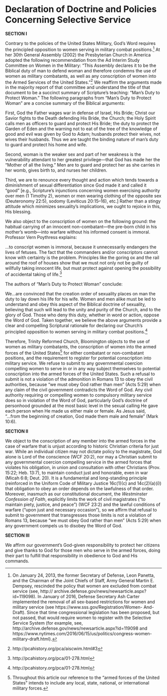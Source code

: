 # Declaration of Doctrine and Policies Concerning Selective Service

**SECTION I**

Contrary to the policies of the United States Military, God's Word requires the principled opposition to women serving in military combat positions.[^3] At her 30th General Assembly (2002) the Presbyterian Church in America adopted the following recommendation from the Ad Interim Study Committee on Women in the Military: "This Assembly declares it to be the Biblical duty of man to defend woman and therefore condemns the use of women as military combatants, as well as any conscription of women into the Armed Services of the United States."[^4] We reaffirm the arguments made in the majority report of that committee and understand the title of that document to be a succinct summary of Scripture's teaching: "Man's Duty to Protect Woman." The following paragraphs from "Man's Duty to Protect Woman" are a concise summary of the Biblical arguments:

First, God the Father wages war in defense of Israel, His Bride; Christ our Savior fights to the Death defending His Bride, the Church; the Holy Spirit calls men as officers to guard and protect His Bride; the duty to protect the Garden of Eden and the warning not to eat of the tree of the knowledge of good and evil was given by God to Adam; husbands protect their wives, not wives their husbands. Thus we are taught the binding nature of man's duty to guard and protect his home and wife.

Second, woman is the weaker sex and part of her weakness is the vulnerability attendant to her greatest privilege---that God has made her the "Mother of all the living." Men are to guard and protect her as she carries in her womb, gives birth to, and nurses her children.

Third, we are to renounce every thought and action which tends towards a diminishment of sexual differentiation since God made it and called it "good" \[e.g., Scripture's injunctions concerning women exercising authority over men (1 Timothy 2), women or men wearing clothing of the opposite sex (Deuteronomy 22:5), sodomy (Leviticus 20:15--16), etc.\] Rather than a stingy attitude which minimizes sexuality's implications, we ought to rejoice in this, His blessing.

We also object to the conscription of women on the following ground: the habitual carrying of an innocent non-combatant---the pre-born child in his mother's womb---into warfare without his informed consent is immoral. Professor Vern Poythress explains:

\...to conscript women is immoral, because it unnecessarily endangers the lives of fetuses. The fact that the commanders and/or conscriptors cannot know with certainty is the problem. Principles like the goring ox and the rail around the roof of houses show that we must not only not be guilty of willfully taking innocent life, but must protect against opening the possibility of accidental taking of life.[^5]

The authors of "Man's Duty to Protect Woman" conclude:

We\...are convinced that the creation order of sexuality places on man the duty to lay down his life for his wife. Women and men alike must be led to understand and obey this aspect of the Biblical doctrine of sexuality, believing that such will lead to the unity and purity of the Church, and to the glory of God. Those who deny this duty, whether in word or action, oppose the Word of God. Taken together, we believe the above arguments provide a clear and compelling Scriptural rationale for declaring our Church's principled opposition to women serving in military combat positions.[^6]

Therefore, Trinity Reformed Church, Bloomington objects to the use of women as military combatants, the conscription of women into the armed forces of the United States[^7] for either combatant or non-combatant positions, and the requirement to register for potential conscription into military service. We refuse to submit to any governmental coercion compelling women to serve in or in any way subject themselves to potential conscription into the armed forces of the United States. Such a refusal to submit is not a violation of the admonition in Romans 13 to obey the civil authorities, because "we must obey God rather than men" (Acts 5:29) when any claim of the civil government contradicts the Word of God. Any civil authority requiring or compelling women to compulsory military service does so in violation of the Word of God, particularly God's doctrine of personhood grounded at the most basic level in the sexual calling He gave each person when He made us either male or female. As Jesus said, "\...from the beginning of creation, God made them male and female" (Mark 10:6).

**SECTION II**

We object to the conscription of any member into the armed forces in the case of warfare that is unjust according to historic Christian criteria for just war. While an individual citizen may not dictate policy to the magistrate, God alone is Lord of the conscience (WCF 20:2), nor may a Christian submit to any governmental coercion compelling service in the armed forces that violates his obligation, in union and consultation with other Christians (Prov. 15:22; Heb. 13:7), to maintain conduct just and honorable, even in war (Micah 6:8; Deut. 20). It is a fundamental and long-standing principle (reinforced in the Uniform Code of Military Justice 16c(1)(c) and 14c(2)(a)(i)) that obligation to obey an order depends on the lawfulness of that order. Moreover, inasmuch as our constitutional document, the *Westminster Confession of Faith*, explicitly limits the work of civil magistrates ("to maintain piety, justice, and peace") (WCF 23:2) and the lawful conditions of warfare ("upon just and necessary occasion"), so we affirm that refusal to submit to government that transgresses those limits is not a violation of Romans 13, because "we must obey God rather than men" (Acts 5:29) when any government compels us to disobey the Word of God.

**SECTION III**

We affirm our government's God-given responsibility to protect her citizens and give thanks to God for those men who serve in the armed forces, doing their part to fulfill that responsibility in obedience to God and His commands.

[^3]: On January 24, 2013, the former Secretary of Defense, Leon Panetta, and the Chairman of the Joint Chiefs of Staff, Army General Martin E. Dempsey, rescinded the policy that women are excluded from combat service (see, http:// archive.defense.gov/news/newsarticle.aspx?id=119098). In January of 2016, Defense Secretary Ash Carter implemented the removal of all sex-based restrictions for women and military service (see https://www.sss.gov/Registration/Women- And-Draft). Since that time congressional legislation has been proposed, but not passed, that would require women to register with the Selective Service System (for example, see, http://archive.defense.gov/news/newsarticle.aspx?id=119098 and https://www.nytimes.com/2016/06/15/us/politics/congress-women-military-draft.html).

[^4]: http://pcahistory.org/pca/aiscwim.html#3

[^5]: http://pcahistory.org/pca/01-278.html

[^6]: http://pcahistory.org/pca/01-278.html

[^7]: Throughout this article our reference to the "armed forces of the United States" intends to include any local, state, national, or international military forces.